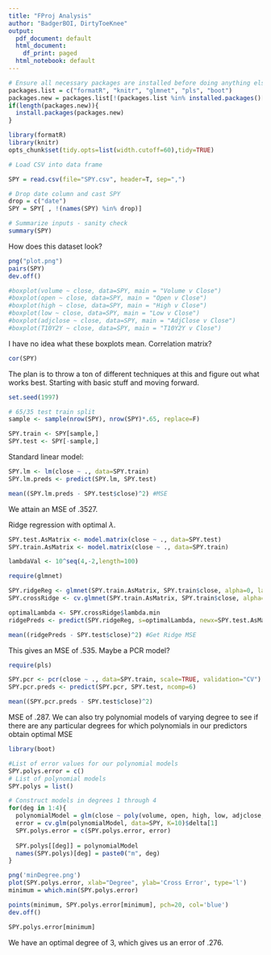 ```yaml
---
title: "FProj Analysis"
author: "BadgerBOI, DirtyToeKnee"
output:
  pdf_document: default
  html_document:
    df_print: paged
  html_notebook: default
---
```


```r
# Ensure all necessary packages are installed before doing anything else.
packages.list = c("formatR", "knitr", "glmnet", "pls", "boot")
packages.new = packages.list[!(packages.list %in% installed.packages()[,"Package"])]
if(length(packages.new)){
  install.packages(packages.new)
}
```

```r
library(formatR)
library(knitr)
opts_chunk$set(tidy.opts=list(width.cutoff=60),tidy=TRUE)
```

```r
# Load CSV into data frame

SPY = read.csv(file="SPY.csv", header=T, sep=",")

# Drop date column and cast SPY
drop = c("date")
SPY = SPY[ , !(names(SPY) %in% drop)]

# Summarize inputs - sanity check
summary(SPY)
```

How does this dataset look?

```r
png("plot.png")
pairs(SPY)
dev.off()

#boxplot(volume ~ close, data=SPY, main = "Volume v Close")
#boxplot(open ~ close, data=SPY, main = "Open v Close")
#boxplot(high ~ close, data=SPY, main = "High v Close")
#boxplot(low ~ close, data=SPY, main = "Low v Close")
#boxplot(adjclose ~ close, data=SPY, main = "AdjClose v Close")
#boxplot(T10Y2Y ~ close, data=SPY, main = "T10Y2Y v Close")
```

I have no idea what these boxplots mean. Correlation matrix?

```r
cor(SPY)
```

The plan is to throw a ton of different techniques at this and figure out what works best. Starting with basic stuff and moving forward.

```r
set.seed(1997)

# 65/35 test train split
sample <- sample(nrow(SPY), nrow(SPY)*.65, replace=F)

SPY.train <- SPY[sample,]
SPY.test <- SPY[-sample,]
```

Standard linear model:

```r
SPY.lm <- lm(close ~ ., data=SPY.train)
SPY.lm.preds <- predict(SPY.lm, SPY.test)

mean((SPY.lm.preds - SPY.test$close)^2) #MSE
```

We attain an MSE of $.3527$.

Ridge regression with optimal $\lambda$.

```r
SPY.test.AsMatrix <- model.matrix(close ~ ., data=SPY.test)
SPY.train.AsMatrix <- model.matrix(close ~ ., data=SPY.train)

lambdaVal <- 10^seq(4,-2,length=100)

require(glmnet)

SPY.ridgeReg <- glmnet(SPY.train.AsMatrix, SPY.train$close, alpha=0, lambda=lambdaVal, thresh=1e-10)
SPY.crossRidge <- cv.glmnet(SPY.train.AsMatrix, SPY.train$close, alpha=0, lambda=lambdaVal, thresh=1e-10)

optimalLambda <- SPY.crossRidge$lambda.min
ridgePreds <- predict(SPY.ridgeReg, s=optimalLambda, newx=SPY.test.AsMatrix)

mean((ridgePreds - SPY.test$close)^2) #Get Ridge MSE
```

This gives an MSE of $.535$. Maybe a PCR model?

```r
require(pls)

SPY.pcr <- pcr(close ~ ., data=SPY.train, scale=TRUE, validation="CV")
SPY.pcr.preds <- predict(SPY.pcr, SPY.test, ncomp=6)

mean((SPY.pcr.preds - SPY.test$close)^2)
```

MSE of $.287$. We can also try polynomial models of varying degree to see if there are any particular degrees for which polynomials in our predictors obtain optimal MSE

```r
library(boot)

#List of error values for our polynomial models
SPY.polys.error = c()
# List of polynomial models
SPY.polys = list()

# Construct models in degrees 1 through 4
for(deg in 1:4){
  polynomialModel = glm(close ~ poly(volume, open, high, low, adjclose, T10Y2Y, degree=deg, raw=T), data=SPY)
  error = cv.glm(polynomialModel, data=SPY, K=10)$delta[1]
  SPY.polys.error = c(SPY.polys.error, error)
  
  SPY.polys[[deg]] = polynomialModel
  names(SPY.polys)[deg] = paste0("m", deg)
}

png('minDegree.png')
plot(SPY.polys.error, xlab="Degree", ylab='Cross Error', type='l')
minimum = which.min(SPY.polys.error)

points(minimum, SPY.polys.error[minimum], pch=20, col='blue')
dev.off()

SPY.polys.error[minimum]
```

We have an optimal degree of $3$, which gives us an error of $.276$.

